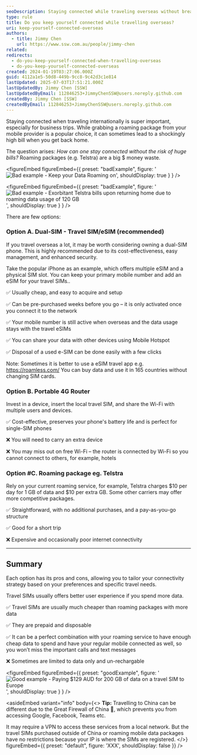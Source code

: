 ```yaml
---
seoDescription: Staying connected while traveling overseas without breaking the bank, explore affordable options like dual-SIM phones, portable routers, and prepaid travel SIMs.
type: rule
title: Do you keep yourself connected while travelling overseas?
uri: keep-yourself-connected-overseas
authors:
  - title: Jimmy Chen
    url: https://www.ssw.com.au/people/jimmy-chen
related:
redirects:
  - do-you-keep-yourself-connected-when-travelling-overseas
  - do-you-keep-yourself-connected-overseas
created: 2024-01-19T03:27:06.000Z
guid: 4112a1e5-50d8-449b-9cc8-9c42d3c1e814
lastUpdated: 2025-07-03T17:51:21.000Z
lastUpdatedBy: Jimmy Chen [SSW]
lastUpdatedByEmail: 112846253+JimmyChenSSW@users.noreply.github.com
createdBy: Jimmy Chen [SSW]
createdByEmail: 112846253+JimmyChenSSW@users.noreply.github.com
---
```


Staying connected when traveling internationally is super important, especially for business trips. While grabbing a roaming package from your mobile provider is a popular choice, it can sometimes lead to a shockingly high bill when you get back home.

The question arises: _How can one stay connected without the risk of huge bills?_
Roaming packages (e.g. Telstra) are a big $ money waste.

<figureEmbed figureEmbed={{
  preset: "badExample",
  figure: '![Bad example - Keep your Data Roaming on](keep-yourself-connected-bad-example-2.png)',
  shouldDisplay: true
} } />


<figureEmbed figureEmbed={{
  preset: "badExample",
  figure: '![Bad example - Exorbitant Telstra bills upon returning home due to roaming data usage of 120 GB](keep-yourself-connected-1.png)',
  shouldDisplay: true
} } />


There are few options:

### Option A. Dual-SIM - Travel SIM/eSIM (recommended)

If you travel overseas a lot, it may be worth considering owning a dual-SIM phone. This is highly recommended due to its cost-effectiveness, easy management, and enhanced security.

Take the popular iPhone as an example, which offers multiple eSIM and a physical SIM slot. You can keep your primary mobile number and add an eSIM for your travel SIMs..

✅ Usually cheap, and easy to acquire and setup

✅ Can be pre-purchased weeks before you go – it is only activated once you connect it to the network

✅ Your mobile number is still active when overseas and the data usage stays with the travel eSIMs

✅ You can share your data with other devices using Mobile Hotspot

✅ Disposal of a used e-SIM can be done easily with a few clicks

Note: Sometimes it is better to use a eSIM travel app e.g. <https://roamless.com/>
You can buy data and use it in 165 countries without changing SIM cards.

### Option B. Portable 4G Router

Invest in a device, insert the local travel SIM, and share the Wi-Fi with multiple users and devices.

✅ Cost-effective, preserves your phone's battery life and is perfect for single-SIM phones

❌ You will need to carry an extra device

❌ You may miss out on free Wi-Fi – the router is connected by Wi-Fi so you cannot connect to others, for example, hotels

### Option #C. Roaming package eg. Telstra

Rely on your current roaming service, for example, Telstra charges $10 per day for 1 GB of data and $10 per extra GB. Some other carriers may offer more competitive packages.

✅ Straightforward, with no additional purchases, and a pay-as-you-go structure

✅ Good for a short trip

❌ Expensive and occasionally poor internet connectivity

---

## Summary

Each option has its pros and cons, allowing you to tailor your connectivity strategy based on your preferences and specific travel needs.

Travel SIMs usually offers better user experience if you spend more data.

✅ Travel SIMs are usually much cheaper than roaming packages with more data

✅ They are prepaid and disposable

✅ It can be a perfect combination with your roaming service to have enough cheap data to spend and have your regular mobile connected as well, so you won’t miss the important calls and text messages

❌ Sometimes are limited to data only and un-rechargable

<figureEmbed figureEmbed={{
  preset: "goodExample",
  figure: '![Good example - Paying $129 AUD for 200 GB of data on a travel SIM to Europe](keep-yourself-connected-2.png)',
  shouldDisplay: true
} } />


<asideEmbed
  variant="info"
  body={<>
    **Tip:** Travelling to China can be different due to the Great Firewall of China 🧱, which prevents you from accessing Google, Facebook, Teams etc.

It may require a VPN to access these services from a local network. But the travel SIMs purchased outside of China or roaming mobile data packages have no restrictions because your IP is where the SIMs are registered.
  </>}
  figureEmbed={{
    preset: "default",
    figure: 'XXX',
    shouldDisplay: false
  }}
/>
